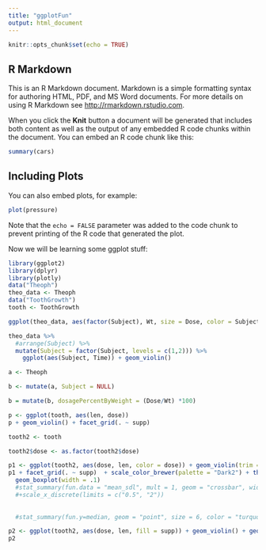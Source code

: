 ```yaml
---
title: "ggplotFun"
output: html_document
---
```


```r
knitr::opts_chunk$set(echo = TRUE)
```

## R Markdown

This is an R Markdown document. Markdown is a simple formatting syntax for authoring HTML, PDF, and MS Word documents. For more details on using R Markdown see <http://rmarkdown.rstudio.com>.

When you click the **Knit** button a document will be generated that includes both content as well as the output of any embedded R code chunks within the document. You can embed an R code chunk like this:

```r
summary(cars)
```

## Including Plots

You can also embed plots, for example:

```r
plot(pressure)
```

Note that the `echo = FALSE` parameter was added to the code chunk to prevent printing of the R code that generated the plot.


Now we will be learning some ggplot stuff:

```r
library(ggplot2)
library(dplyr)
library(plotly)
data("Theoph")
theo_data <- Theoph
data("ToothGrowth")
tooth <- ToothGrowth
```

```r

ggplot(theo_data, aes(factor(Subject), Wt, size = Dose, color = Subject)) + geom_violin(size = 1) #+ facet_grid(. ~ Subject)

```

```r
theo_data %>%
  #arrange(Subject) %>%
  mutate(Subject = factor(Subject, levels = c(1,2))) %>%
    ggplot(aes(Subject, Time)) + geom_violin()

```




```r

a <- Theoph

b <- mutate(a, Subject = NULL)

b = mutate(b, dosagePercentByWeight = (Dose/Wt) *100)

```

```r
p <- ggplot(tooth, aes(len, dose))
p + geom_violin() + facet_grid(. ~ supp)

```

```r

tooth2 <- tooth

tooth2$dose <- as.factor(tooth2$dose)

p1 <- ggplot(tooth2, aes(dose, len, color = dose)) + geom_violin(trim = FALSE, fill = "purple", color = "darkred" )
p1 + facet_grid(. ~ supp)  + scale_color_brewer(palette = "Dark2") + theme_classic() #scale_color_manual(values = c("#E68F00", "#123456", "#654321")) + 
  geom_boxplot(width = .1)
  #stat_summary(fun.data = "mean_sdl", mult = 1, geom = "crossbar", width = .3)
  #+scale_x_discrete(limits = c("0.5", "2"))
  
  
  #stat_summary(fun.y=median, geom = "point", size = 6, color = "turquoise")

p2 <- ggplot(tooth2, aes(dose, len, fill = supp)) + geom_violin() + geom_dotplot(binaxis = 'y', stackdir = 'centerwhole', position = position_dodge(1))
p2


```











